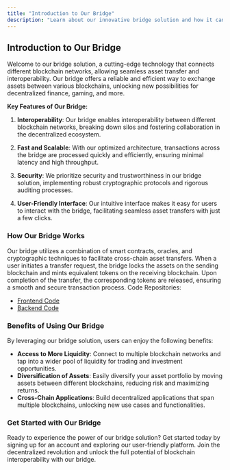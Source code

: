 ```yaml
---
title: "Introduction to Our Bridge"
description: "Learn about our innovative bridge solution and how it can enhance your blockchain experience"
---
```


## Introduction to Our Bridge

Welcome to our bridge solution, a cutting-edge technology that connects different blockchain networks, allowing seamless asset transfer and interoperability. Our bridge offers a reliable and efficient way to exchange assets between various blockchains, unlocking new possibilities for decentralized finance, gaming, and more.

**Key Features of Our Bridge:**

1. **Interoperability**: Our bridge enables interoperability between different blockchain networks, breaking down silos and fostering collaboration in the decentralized ecosystem.

2. **Fast and Scalable**: With our optimized architecture, transactions across the bridge are processed quickly and efficiently, ensuring minimal latency and high throughput.

3. **Security**: We prioritize security and trustworthiness in our bridge solution, implementing robust cryptographic protocols and rigorous auditing processes.

4. **User-Friendly Interface**: Our intuitive interface makes it easy for users to interact with the bridge, facilitating seamless asset transfers with just a few clicks.

### How Our Bridge Works

Our bridge utilizes a combination of smart contracts, oracles, and cryptographic techniques to facilitate cross-chain asset transfers. When a user initiates a transfer request, the bridge locks the assets on the sending blockchain and mints equivalent tokens on the receiving blockchain. Upon completion of the transfer, the corresponding tokens are released, ensuring a smooth and secure transaction process.
Code Repositories:
- [Frontend Code](https://github.com/AdventureGoldDao/adventure-layer-bridge-web/tree/audit)
- [Backend Code](https://github.com/AdventureGoldDao/adventure-layer-bridge-backend/tree/audit)

### Benefits of Using Our Bridge

By leveraging our bridge solution, users can enjoy the following benefits:

- **Access to More Liquidity**: Connect to multiple blockchain networks and tap into a wider pool of liquidity for trading and investment opportunities.
- **Diversification of Assets**: Easily diversify your asset portfolio by moving assets between different blockchains, reducing risk and maximizing returns.
- **Cross-Chain Applications**: Build decentralized applications that span multiple blockchains, unlocking new use cases and functionalities.

### Get Started with Our Bridge

Ready to experience the power of our bridge solution? Get started today by signing up for an account and exploring our user-friendly platform. Join the decentralized revolution and unlock the full potential of blockchain interoperability with our bridge.

